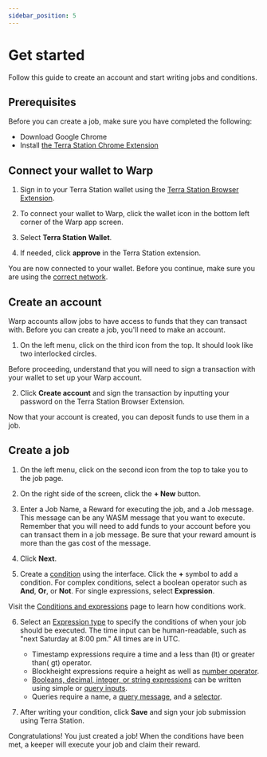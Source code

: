 ```yaml
---
sidebar_position: 5
---
```



# Get started

Follow this guide to create an account and start writing jobs and conditions. 



## Prerequisites

Before you can create a job, make sure you have completed the following:

- Download Google Chrome
- Install [the Terra Station Chrome Extension](https://docs.terra.money/learn/terra-station/Download/terra-station-extension)

## Connect your wallet to Warp

1. Sign in to your Terra Station wallet using the [Terra Station Browser Extension](https://setup-station.terra.money/). 

2. To connect your wallet to Warp, click the wallet icon in the bottom left corner of the Warp app screen. 

3. Select **Terra Station Wallet**. 

4. If needed, click **approve** in the Terra Station extension. 

You are now connected to your wallet. Before you continue, make sure you are using the [correct network](https://docs.terra.money/learn/terra-station/networks).

## Create an account

Warp accounts allow jobs to have access to funds that they can transact with. Before you can create a job, you'll need to make an account. 

1. On the left menu, click on the third icon from the top. It should look like two interlocked circles. 

<Admonition type="caution" title="Creating an account">

Before proceeding, understand that you will need to sign a transaction with your wallet to set up your Warp account.

</Admonition>

2. Click **Create account** and sign the transaction by inputting your password on the Terra Station Browser Extension. 

Now that your account is created, you can deposit funds to use them in a job. 

## Create a job

1. On the left menu, click on the second icon from the top to take you to the job page. 

2. On the right side of the screen, click the **+ New** button.

3. Enter a Job Name, a Reward for executing the job, and a Job message. This message can be any WASM message that you want to execute. Remember that you will need to add funds to your account before you can transact them in a job message. Be sure that your reward amount is more than the gas cost of the message. 

4.  Click **Next**. 

5. Create a [condition](how/query.mdx) using the interface. Click the **+** symbol to add a condition. For complex conditions, select a boolean operator such as **And**, **Or**, or **Not**. For single expressions, select **Expression**. 

<Admonition type="tip" title="Writing conditions">

Visit the [Conditions and expressions](how/condition.mdx) page to learn how conditions work. 

</Admonition>

6. Select an [Expression type](how/condition.mdx) to specify the conditions of when your job should be executed. The time input can be human-readable, such as "next Saturday at 8:00 pm." All times are in UTC. 

    - Timestamp expressions require a time and a less than (lt) or greater than( gt) operator. 
    - Blockheight expressions require a height as well as [number operator](how/condition.mdx#number-operators). 
    - [Booleans, decimal, integer, or string expressions](how/condition.mdx) can be written using simple or [query inputs](how/query.mdx).
    - Queries require a name, a [query message](how/query.mdx), and a [selector](how/query.mdx#selectors). 

7. After writing your condition, click **Save** and sign your job submission using Terra Station. 

Congratulations! You just created a job! When the conditions have been met, a keeper will execute your job and claim their reward. 

